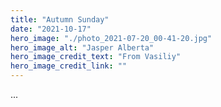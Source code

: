 ---
title: "Autumn Sunday"
date: "2021-10-17"
hero_image: "./photo_2021-07-20_00-41-20.jpg"
hero_image_alt: "Jasper Alberta"
hero_image_credit_text: "From Vasiliy"
hero_image_credit_link: ""
---

...